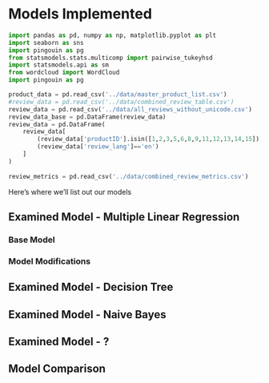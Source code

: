 # Models Implemented {#sec-models-implemented}

```{python importsBlock}
import pandas as pd, numpy as np, matplotlib.pyplot as plt
import seaborn as sns
import pingouin as pg
from statsmodels.stats.multicomp import pairwise_tukeyhsd
import statsmodels.api as sm
from wordcloud import WordCloud
import pingouin as pg 

product_data = pd.read_csv('../data/master_product_list.csv')
#review_data = pd.read_csv('../data/combined_review_table.csv')
review_data = pd.read_csv('../data/all_reviews_without_unicode.csv')
review_data_base = pd.DataFrame(review_data)
review_data = pd.DataFrame(
    review_data[
        (review_data['productID'].isin([1,2,3,5,6,8,9,11,12,13,14,15])) &
        (review_data['review_lang']=='en')
    ]
)
   
review_metrics = pd.read_csv('../data/combined_review_metrics.csv')
```

Here's where we'll list out our models

## Examined Model - Multiple Linear Regression

### Base Model 

### Model Modifications

## Examined Model - Decision Tree

## Examined Model - Naive Bayes

## Examined Model - ?

<!--* Perceived Usefulness of Product Reviews

    - Modeling for search vs. experience goods as "mitigations" on reviews, examining their impact on perceived review usefulness

* Wealth of Data Paper on Customer Evaulation

    - Examination of 'Vine' customers from Amazon

    - Don't think that BestBuy or Target have the same.

    - Scope of this would be limited to Amazon, combining research from Perceived Usefulness paper (i.e. their modeling) with a customer "trustworthiness" score for Amazon Vine customers

        - May have challenges identifying products with Vine customers

        - Should also have a look at "verified purchase" customers, too.

    - Weaknesses (from authors)

        - Their NLP instance wasn't well trained for fully accurate

        - Their weighting system was manually (i.e. arbitrarily) set as opposed to having a labeled dataset

        - Can we fix these problems? If so - what data is needed?

    

## Potential Model for Search vs. Experience Weight (scale of 0-1)

### Jaccard Similarity Measure

https://www.sciencedirect.com/science/article/pii/S1567422318300450

* Can be used to produce a similarity between two items on a scale of 0 to 1

* May be able to use this for evaluation of a novel item against a pure-search good vs. a pure-experience good.

    * May require additional calculation / computation between these two values - maybe its arithmetic or harmonic mean between search and experience

    * Using that, we could potentially produce a weight.

    * Authors models

        * Model 1: $\text{Perceived Usefulness} = \beta_0 + \beta_1 \cdot \text{Review Content} + \beta_2 \cdot \text{Review Length} + \beta_3\cdot \text{Star Rating} + \beta_4 \cdot \text{Total Votes Received} + \epsilon_1$

        * Model 2 (product type as a moderator): $\text{Perceived Usefulness} = \beta_0 + \beta_1 \cdot \text{Review Content} + \beta_2 \cdot \text{Review Length} + \beta_3\cdot \text{Star Rating} + \beta_4 \cdot \text{Total Votes Received} + \beta_5 \cdot \text{Digital Music} + \beta_6 \cdot \text{Video Game} + \beta_7 \cdot \text{Review Content}\cdot \text{ Digital Music} + \beta_8\cdot\text{Review Content}\cdot\text{ Video Game} + \epsilon_2$

        * Our proposition #1 (may require some modification)
$$
\text{Perceived Usefulness} = \beta_0 + \beta_1 \cdot \text{Review Content} + \beta_2 \cdot \text{Review Length} + \beta_3\cdot \text{Star Rating} + \beta_4 \cdot \text{Total Votes Received} + \gamma\cdot\text{Review Content}
$$

or

$$
\text{Perceived Usefulness} = \beta_0 + \gamma\cdot\beta_1\cdot\text{Review Content} + \beta_2 \cdot \text{Review Length} + \beta_3\cdot \text{Star Rating} + \beta_4 \cdot \text{Total Votes Received}
$$

* Where $\gamma$ is the Jaccard Similarity Score between a given product and elements we are identifying as "pure" experience and "pure" search good.

* Operationalizaton of Jaccard Similarity score Variable (i.e. inputs)

    * Search good: those with attributes that can be evaluated prior to purchase or consumption. Consumers rely on prior experience, direct product inspection and other information search activities to locate information that assists in the evaluation process. Most products fall into the search goods category (e.g. clothing, office stationery, home furnishings).

    * Number of measurement specifications?

    * comment/review information?

    * What else could we gather that could be considered a "universal" tangible or intangible feature from a product online?  They need to be applicable to both search and experience goods.

* Experience good: those that can be accurately evaluated only after the product has been purchased and experienced. Many personal services fall into this category (e.g. restaurant, hairdresser, beauty salon, theme park, travel, holiday).

    * subjective descriptiveness vs. 

    * comment/review information?

* Are there other methods aside from Jaccard Similarity? -->

## Model Comparison

